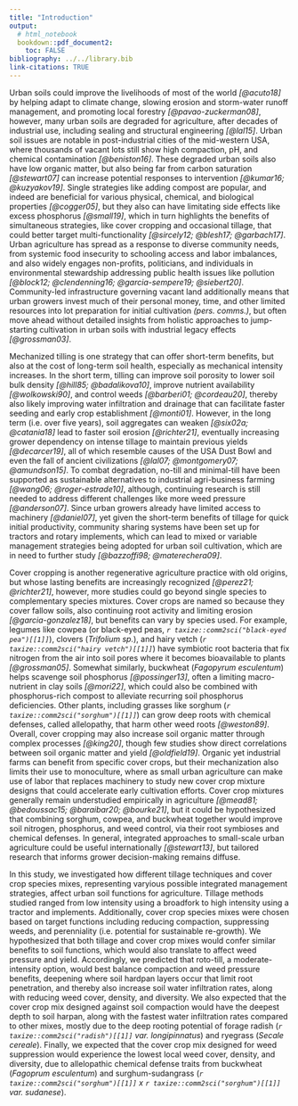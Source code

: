 ```yaml
---
title: "Introduction"
output: 
  # html_notebook
  bookdown::pdf_document2: 
    toc: FALSE
bibliography: ../../library.bib
link-citations: TRUE
---
```



<!-- # Outline -->

<!-- - urban soils -->
<!-- - tilling -->
<!-- - cover cropping [mixes] -->
<!-- - this study -->


Urban soils could improve the livelihoods of most of the world *[@acuto18]* by helping adapt to climate change, slowing erosion and storm-water runoff management, and promoting local forestry *[@pavao-zuckerman08]*, however, many urban soils are degraded for agriculture, after decades of industrial use, including sealing and structural engineering *[@lal15]*.
Urban soil issues are notable in post-industrial cities of the mid-western USA, where thousands of vacant lots still show high compaction, pH, and chemical contamination *[@beniston16]*.
These degraded urban soils also have low organic matter, but also being far from carbon saturation *[@stewart07]* can increase potential responses to intervention *[@kumar16; @kuzyakov19]*.
Single strategies like adding compost are popular, and indeed are beneficial for various physical, chemical, and biological properties *[@cogger05]*, but they also can have limitating side effects like excess phosphorus *[@small19]*, which in turn highlights the benefits of simultaneous strategies, like cover cropping and occasional tillage, that could better target multi-functionality *[@sircely12; @blesh17; @garbach17]*.
Urban agriculture has spread as a response to diverse community needs, from systemic food insecurity to schooling access and labor imbalances, and also widely engages non-profits, politicians, and individuals in environmental stewardship addressing public health issues like pollution *[@block12; @clendenning16; @garcia-sempere19; @siebert20]*. 
Community-led infrastructure governing vacant land additionally means that urban growers invest much of their personal money, time, and other limited resources into lot preparation for initial cultivation *(pers. comms.)*, 
but often move ahead without detailed insights from holistic approaches to jump-starting cultivation in urban soils with industrial legacy effects *[@grossman03]*.

Mechanized tilling is one strategy that can offer short-term benefits, but also at the cost of long-term soil health, especially as mechanical intensity increases.
In the short term, tilling can improve soil porosity to lower soil bulk density *[@hill85; @badalikova10]*, improve nutrient availability *[@wolkowski90]*, and control weeds *[@barberi01; @cordeau20]*, thereby also likely improving water infiltration and drainage that can facilitate faster seeding and early crop establishment *[@monti01]*.
However, in the long term (i.e. over five years), soil aggregates can weaken *[@six02a; @catania18]* lead to faster soil erosion *[@richter21]*, eventually increasing grower dependency on intense tillage to maintain previous yields *[@decarcer19]*, all of which resemble causes of the USA Dust Bowl and even the fall of ancient civilizations *[@lal07; @montgomery07; @amundson15]*.
To combat degradation, no-till and minimal-till have been supported as sustainable alternatives to industrial agri-business farming *[@wang06; @roger-estrade10]*, although, continuing research is still needed to address different challenges like more weed pressure *[@anderson07]*.
Since urban growers already have limited access to machinery *[@daniel07]*, yet given the short-term benefits of tillage for quick initial productivity, community sharing systems have been set up for tractors and rotary implements, which can lead to mixed or variable management strategies being adopted for urban soil cultivation, which are in need to further study *[@bazzoffi98; @materechera09]*.

Cover cropping is another regenerative agriculture practice with old origins, but whose lasting benefits are increasingly recognized *[@perez21; @richter21]*, however, more studies could go beyond single species to complementary species mixtures.
Cover crops are named so because they cover fallow soils, also continuing root activity and limiting erosion *[@garcia-gonzalez18]*, but benefits can vary by species used.
For example, legumes like cowpea (or black-eyed peas, *`r taxize::comm2sci("black-eyed pea")[[1]]`*), clovers (*Trifolium sp.*), and hairy vetch (*`r taxize::comm2sci("hairy vetch")[[1]]`*) have symbiotic root bacteria that fix nitrogen from the air into soil pores where it becomes bioavailable to plants *[@grossman05]*.
Somewhat similarly, buckwheat (*Fagopyrum esculentum*) helps scavenge soil phosphorus *[@possinger13]*, often a limiting macro-nutrient in clay soils *[@mori22]*, which could also be combined with phosphorus-rich compost to alleviate recurring soil phosphorus deficiencies.
Other plants, including grasses like sorghum (*`r taxize::comm2sci("sorghum")[[1]]`*) can grow deep roots with chemical defenses, called allelopathy, that harm other weed roots *[@weston89]*.
Overall, cover cropping may also increase soil organic matter through complex processes *[@king20]*, though few studies show direct correlations between soil organic matter and yield *[@oldfield19]*.
Organic yet industrial farms can benefit from specific cover crops, but their mechanization also limits their use to monoculture, where as small urban agriculture can make use of labor that replaces machinery to study new cover crop mixture designs that could accelerate early cultivation efforts.
Cover crop mixtures generally remain understudied empirically in agriculture *[@mead81; @bedoussac15; @baraibar20; @bourke21]*, but it could be hypothesized that combining sorghum, cowpea, and buckwheat together would improve soil nitrogen, phosphorus, and weed control, via their root symbioses and chemical defenses.
In general, integrated approaches to small-scale urban agriculture could be useful internationally *[@stewart13]*, but tailored research that informs grower decision-making remains diffuse.

In this study, we investigated how different tillage techniques and cover crop species mixes, representing varyious possible integrated management strategies, affect urban soil functions for agriculture.
Tillage methods studied ranged from low intensity using a broadfork to high intensity using a tractor and implements. 
Additionally, cover crop species mixes were chosen based on target functions including reducing compaction, suppressing weeds, and perenniality (i.e. potential for sustainable re-growth). 
We hypothesized that both tillage and cover crop mixes would confer similar benefits to soil functions, which would also translate to affect weed pressure and yield.
Accordingly, we predicted that roto-till, a moderate-intensity option, would best balance compaction and weed pressure benefits, deepening where soil hardpan layers occur that limit root penetration, and thereby also increase soil water infiltration rates, along with reducing weed cover, density, and diversity. 
We also expected that the cover crop mix designed against soil compaction would have the deepest depth to soil harpan, along with the fastest water infiltration rates compared to other mixes, mostly due to the deep rooting potential of forage radish (*`r taxize::comm2sci("radish")[[1]]` var. longipinnatus*) and ryegrass (*Secale cereale*).
Finally, we expected that the cover crop mix designed for weed suppression would experience the lowest local weed cover, density, and diversity, due to allelopathic chemical defense traits from buckwheat (*Fagoprum esculentum*) and surghum-sudangrass (*`r taxize::comm2sci("sorghum")[[1]]` x `r taxize::comm2sci("sorghum")[[1]]` var. sudanese*).
